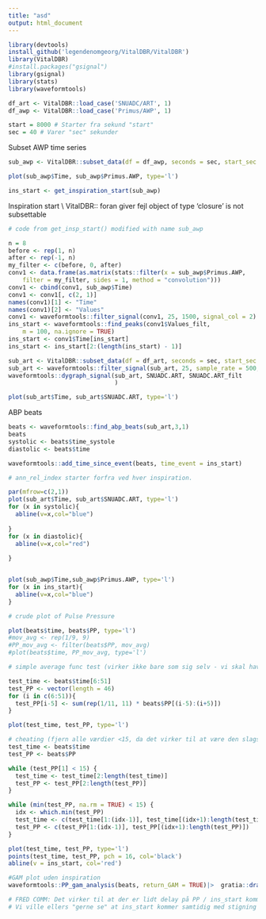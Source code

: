 ```yaml
---
title: "asd"
output: html_document
---
```



```r
library(devtools)
install_github('legendenomgeorg/VitalDBR/VitalDBR')
library(VitalDBR)
#install.packages("gsignal")
library(gsignal)
library(stats)
library(waveformtools)
```

```r
df_art <- VitalDBR::load_case('SNUADC/ART', 1)
df_awp <- VitalDBR::load_case('Primus/AWP', 1)
```


```r
start = 8000 # Starter fra sekund "start"
sec = 40 # Varer "sec" sekunder 
```

Subset AWP time series
```r
sub_awp <- VitalDBR::subset_data(df = df_awp, seconds = sec, start_sec = start)

plot(sub_awp$Time, sub_awp$Primus.AWP, type='l')
```


```r
ins_start <- get_inspiration_start(sub_awp)
```

Inspiration start \\ VitalDBR:: foran giver fejl object of type 'closure' is not subsettable
```r


# code from get_insp_start() modified with name sub_awp

n = 8
before <- rep(1, n)
after <- rep(-1, n)
my_filter <- c(before, 0, after)
conv1 <- data.frame(as.matrix(stats::filter(x = sub_awp$Primus.AWP, 
    filter = my_filter, sides = 1, method = "convolution")))
conv1 <- cbind(conv1, sub_awp$Time)
conv1 <- conv1[, c(2, 1)]
names(conv1)[1] <- "Time"
names(conv1)[2] <- "Values"
conv1 <- waveformtools::filter_signal(conv1, 25, 1500, signal_col = 2)
ins_start <- waveformtools::find_peaks(conv1$Values_filt, 
    m = 100, na.ignore = TRUE)
ins_start <- conv1$Time[ins_start]
ins_start <- ins_start[2:(length(ins_start) - 1)]

```



```r
sub_art <- VitalDBR::subset_data(df = df_art, seconds = sec, start_sec = start)
sub_art <- waveformtools::filter_signal(sub_art, 25, sample_rate = 500, signal_col = 2)
waveformtools::dygraph_signal(sub_art, SNUADC.ART, SNUADC.ART_filt
                              )

plot(sub_art$Time, sub_art$SNUADC.ART, type='l')
```

ABP beats
```r
beats <- waveformtools::find_abp_beats(sub_art,3,1)
beats
systolic <- beats$time_systole
diastolic <- beats$time

waveformtools::add_time_since_event(beats, time_event = ins_start)

# ann_rel_index starter forfra ved hver inspiration. 
```

```r
par(mfrow=c(2,1))
plot(sub_art$Time, sub_art$SNUADC.ART, type='l')
for (x in systolic){
  abline(v=x,col="blue")
  
}
for (x in diastolic){
  abline(v=x,col="red")
  
}


plot(sub_awp$Time,sub_awp$Primus.AWP, type='l')
for (x in ins_start){
  abline(v=x,col="blue")
}
```

```r
# crude plot of Pulse Pressure

plot(beats$time, beats$PP, type='l')
#mov_avg <- rep(1/9, 9)
#PP_mov_avg <- filter(beats$PP, mov_avg)
#plot(beats$time, PP_mov_avg, type='l')
```

```r
# simple average func test (virker ikke bare som sig selv - vi skal have filtreret dataen)

test_time <- beats$time[6:51]
test_PP <- vector(length = 46)
for (i in c(6:51)){
  test_PP[i-5] <- sum(rep(1/11, 11) * beats$PP[(i-5):(i+5)])
}

plot(test_time, test_PP, type='l')
```


```r
# cheating (fjern alle værdier <15, da det virker til at være den slags støj vi finder mest her)
test_time <- beats$time
test_PP <- beats$PP

while (test_PP[1] < 15) {
  test_time <- test_time[2:length(test_time)]
  test_PP <- test_PP[2:length(test_PP)]
}

while (min(test_PP, na.rm = TRUE) < 15) {
  idx <- which.min(test_PP)
  test_time <- c(test_time[1:(idx-1)], test_time[(idx+1):length(test_time)])
  test_PP <- c(test_PP[1:(idx-1)], test_PP[(idx+1):length(test_PP)])
}

plot(test_time, test_PP, type='l')
points(test_time, test_PP, pch = 16, col='black')
abline(v = ins_start, col='red')

#GAM plot uden inspiration
waveformtools::PP_gam_analysis(beats, return_GAM = TRUE)|>  gratia::draw()
```

```r
# FRED COMM: Det virker til at der er lidt delay på PP / ins_start kommer for tidligt.
# Vi ville ellers "gerne se" at ins_start kommer samtidig med stigning i PP, men den kommer mest før
```





